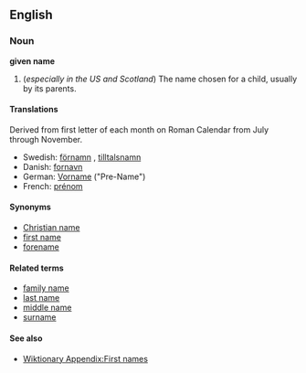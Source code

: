 ==English==
===Noun===
'''given name'''

#(''especially in the US and Scotland'') The name chosen for a child, usually by its parents.

====Translations====
{{top}}
Derived from first letter of each month on Roman Calendar from July through November.
{{mid}}
*Swedish: [[förnamn]] {{n}}, [[tilltalsnamn]] {{n}}
*Danish: [[fornavn]]
*German: [[Vorname]] ("Pre-Name")
*French: [[prénom]] {{m}}

====Synonyms====
*[[Christian name]]
*[[first name]]
*[[forename]]

====Related terms====
*[[family name]]
*[[last name]]
*[[middle name]]
*[[surname]]

====See also====
* [[Wiktionary Appendix:First names]]